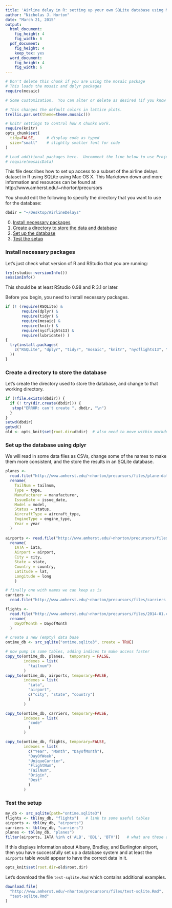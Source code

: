 ```yaml
---
title: 'Airline delay in R: setting up your own SQLite database using Mac OS X'
author: "Nicholas J. Horton"
date: "March 21, 2015"
output:
  html_document:
    fig_height: 4
    fig_width: 6
  pdf_document:
    fig_height: 4
    keep_tex: yes
  word_document:
    fig_height: 4
    fig_width: 6
---
```



```r
# Don't delete this chunk if you are using the mosaic package
# This loads the mosaic and dplyr packages
require(mosaic)
```

```r
# Some customization.  You can alter or delete as desired (if you know what you are doing).

# This changes the default colors in lattice plots.
trellis.par.set(theme=theme.mosaic())  

# knitr settings to control how R chunks work.
require(knitr)
opts_chunk$set(
  tidy=FALSE,     # display code as typed
  size="small"    # slightly smaller font for code
)
```

```r
# Load additional packages here.  Uncomment the line below to use Project MOSAIC data sets.
# require(mosaicData)   
```

This file describes how to set up access to a subset of the airline delays dataset in R using SQLite using Mac OS X.  This Markdown down and more information and resources can be found at: 
http://www.amherst.edu/~nhorton/precursors  

You should edit the following to specify the directory that you want to use for the database:

```r
dbdir = "~/Desktop/AirlineDelays"
```


0. [Install necessary packages](#prelim)
1. [Create a directory to store the data and database](#set_working_dir)
3. [Set up the database](#create_db)
4. [Test the setup](#test_db)


### Install necessary packages
<a name="prelim"></a>

Let's just check what version of R and RStudio that you are running:

```r
try(rstudio::versionInfo())
sessionInfo()
```

This should be at least RStudio 0.98 and R 3.1 or later.

Before you begin, you need to install necessary packages.
```r
if (! (require(RSQLite) &  
       require(dplyr) & 
       require(tidyr) & 
       require(mosaic) & 
       require(knitr) & 
       require(nycflights13) & 
       require(lubridate)) )
{
  try(install.packages(
    c("RSQLite", "dplyr", "tidyr", "mosaic", "knitr", "nycflights13", "lubridate")
  ))
}
```


### Create a directory to store the database
<a name="set_working_dir"></a>

Let's create the directory used to store the database, and change to that working directory.

```r
if (!file.exists(dbdir)) {
  if (! try(dir.create(dbdir))) {
   stop("ERROR: can't create ", dbdir, "\n")
  }
}
setwd(dbdir)
getwd()
old <- opts_knit$set(root.dir=dbdir)  # also need to move within markdown 
```


### Set up the database using dplyr
<a name="create_db"></a>

We will read in some data files as CSVs, change some of the names to make them more
consistent, and the store the results in an SQLite database.
```r
planes <- 
  read.file("http://www.amherst.edu/~nhorton/precursors/files/plane-data.csv") %>%
  rename( 
    TailNum = tailnum,
    Type = type,
    Manufacturer = manufacturer,
    IssueDate = issue_date,
    Model = model,
    Status = status,
    AircraftType = aircraft_type,
    EngineType = engine_type,
    Year = year
  )
  
airports <- read.file("http://www.amherst.edu/~nhorton/precursors/files/airports.csv") %>% 
  rename(
    IATA = iata,
    Airport = airport,
    City = city,
    State = state,
    Country = country,
    Latitude = lat,
    Longitude = long
    )

# finally one with names we can keep as is
carriers <- 
  read.file("http://www.amherst.edu/~nhorton/precursors/files/carriers.csv") 

flights <- 
  read.file("http://www.amherst.edu/~nhorton/precursors/files/2014-01.csv") %>%
  rename(
    DayOfMonth = DayofMonth
  )
```

```r
# create a new (empty) data base
ontime_db <- src_sqlite("ontime.sqlite3", create = TRUE)

# now pump in some tables, adding indices to make access faster
copy_to(ontime_db, planes,  temporary = FALSE, 
        indexes = list( 
          "tailnum")
        )
copy_to(ontime_db, airports, temporary=FALSE,
        indexes = list(
          "iata",
          "airport",
          c("city", "state", "country")
          )
        )

copy_to(ontime_db, carriers, temporary=FALSE,
        indexes = list(
          "code"
          )
        )

copy_to(ontime_db, flights, temporary=FALSE,
        indexes = list(
          c("Year", "Month", "DayofMonth"),
          "DayOfWeek",
          "UniqueCarrier",
          "FlightNum",
          "TailNum",
          "Origin",
          "Dest"
          )
        )
```


### Test the setup
<a name="test_db"></a>

```r
my_db <- src_sqlite(path="ontime.sqlite3")
flights <- tbl(my_db, "flights")   # link to some useful tables
airports <- tbl(my_db, "airports")
carriers <- tbl(my_db, "carriers")
planes <- tbl(my_db, "planes")
filter(airports, IATA %in% c('ALB', 'BDL', 'BTV'))   # what are these airports?
```

If this displays information about Albany, Bradley, and Burlington airport, then you have 
successfully set up a database system and at least the `airports` table would appear
to have the correct data in it.

```r
opts_knit$set(root.dir=old$root.dir)
```

Let's download the file `test-sqlite.Rmd` which contains additional examples.
```r
download.file(
  "http://www.amherst.edu/~nhorton/precursors/files/test-sqlite.Rmd", 
  "test-sqlite.Rmd"
)
```



  






